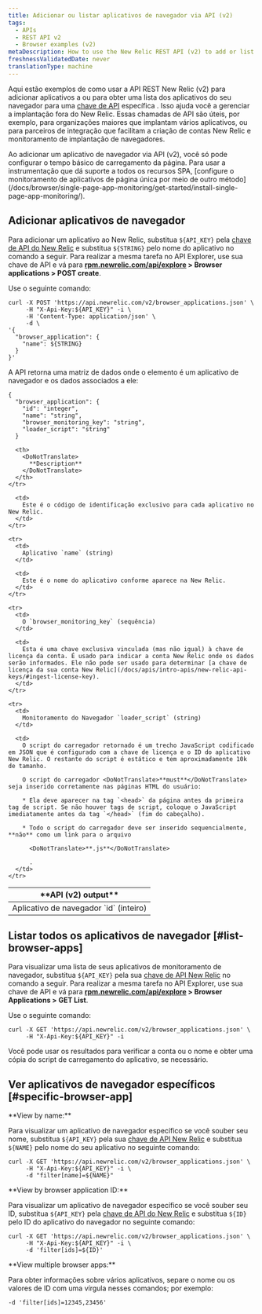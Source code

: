 ```yaml
---
title: Adicionar ou listar aplicativos de navegador via API (v2)
tags:
  - APIs
  - REST API v2
  - Browser examples (v2)
metaDescription: How to use the New Relic REST API (v2) to add or list browser apps.
freshnessValidatedDate: never
translationType: machine
---
```


Aqui estão exemplos de como usar a API REST New Relic (v2) para adicionar aplicativos a [<InlinePopover type="browser"/>](/docs/browser/new-relic-browser/welcome-new-relic-browser/new-relic-browser)ou para obter uma lista dos aplicativos do seu navegador para uma [chave de API](/docs/apis/rest-api-v2/requirements/api-keys) específica . Isso ajuda você a gerenciar a implantação fora do New Relic. Essas chamadas de API são úteis, por exemplo, para organizações maiores que implantam vários aplicativos, ou para parceiros de integração que facilitam a criação de contas New Relic e monitoramento de implantação de navegadores.

<Callout variant="important">
  Ao adicionar um aplicativo de navegador via API (v2), você só pode configurar o tempo básico de carregamento da página. Para usar a instrumentação que dá suporte a todos os recursos SPA, [configure o monitoramento de aplicativos de página única por meio de outro método](/docs/browser/single-page-app-monitoring/get-started/install-single-page-app-monitoring/).
</Callout>

## Adicionar aplicativos de navegador

Para adicionar um aplicativo ao New Relic, substitua `${API_KEY}` pela [chave de API do New Relic](/docs/apis/rest-api-v2/requirements/api-keys#rest-api-key) e substitua `${STRING}` pelo nome do aplicativo no comando a seguir. Para realizar a mesma tarefa no API Explorer, use sua chave de API e vá para <DoNotTranslate>**[rpm.newrelic.com/api/explore](https://rpm.newrelic.com/api/explore) > Browser applications > POST create**</DoNotTranslate>.

Use o seguinte comando:

```
curl -X POST 'https://api.newrelic.com/v2/browser_applications.json' \
     -H "X-Api-Key:${API_KEY}" -i \
     -H 'Content-Type: application/json' \
     -d \
'{
  "browser_application": {
    "name": ${STRING}
  }
}'
```

A API retorna uma matriz de dados onde o elemento é um aplicativo de navegador e os dados associados a ele:

```
{
  "browser_application": {
    "id": "integer",
    "name": "string",
    "browser_monitoring_key": "string",
    "loader_script": "string"
  }
```

<table>
  <thead>
    <tr>
      <th width={250}>
        <DoNotTranslate>
          **API (v2) output**
        </DoNotTranslate>
      </th>

      <th>
        <DoNotTranslate>
          **Description**
        </DoNotTranslate>
      </th>
    </tr>
  </thead>

  <tbody>
    <tr>
      <td>
        Aplicativo de navegador `id` (inteiro)
      </td>

      <td>
        Este é o código de identificação exclusivo para cada aplicativo no New Relic.
      </td>
    </tr>

    <tr>
      <td>
        Aplicativo `name` (string)
      </td>

      <td>
        Este é o nome do aplicativo conforme aparece na New Relic.
      </td>
    </tr>

    <tr>
      <td>
        O `browser_monitoring_key` (sequência)
      </td>

      <td>
        Esta é uma chave exclusiva vinculada (mas não igual) à chave de licença da conta. É usado para indicar a conta New Relic onde os dados serão informados. Ele não pode ser usado para determinar [a chave de licença da sua conta New Relic](/docs/apis/intro-apis/new-relic-api-keys/#ingest-license-key).
      </td>
    </tr>

    <tr>
      <td>
        Monitoramento do Navegador `loader_script` (string)
      </td>

      <td>
        O script do carregador retornado é um trecho JavaScript codificado em JSON que é configurado com a chave de licença e o ID do aplicativo New Relic. O restante do script é estático e tem aproximadamente 10k de tamanho.

        O script do carregador <DoNotTranslate>**must**</DoNotTranslate> seja inserido corretamente nas páginas HTML do usuário:

        * Ela deve aparecer na tag `<head>` da página antes da primeira tag de script. Se não houver tags de script, coloque o JavaScript imediatamente antes da tag `</head>` (fim do cabeçalho).

        * Todo o script do carregador deve ser inserido sequencialmente, **não** como um link para o arquivo

          <DoNotTranslate>**.js**</DoNotTranslate>

          .
      </td>
    </tr>
  </tbody>
</table>

## Listar todos os aplicativos de navegador [#list-browser-apps]

Para visualizar uma lista de seus aplicativos de monitoramento de navegador, substitua `${API_KEY}` pela sua [chave de API New Relic](/docs/apis/rest-api-v2/requirements/api-keys#rest-api-key) no comando a seguir. Para realizar a mesma tarefa no API Explorer, use sua chave de API e vá para <DoNotTranslate>**[rpm.newrelic.com/api/explore](https://rpm.newrelic.com/api/explore) > Browser Applications > GET List**</DoNotTranslate>.

Use o seguinte comando:

```
curl -X GET 'https://api.newrelic.com/v2/browser_applications.json' \
     -H "X-Api-Key:${API_KEY}" -i
```

Você pode usar os resultados para verificar a conta ou o nome e obter uma cópia do script de carregamento do aplicativo, se necessário.

## Ver aplicativos de navegador específicos [#specific-browser-app]

<DoNotTranslate>
  **View by name:**
</DoNotTranslate>

Para visualizar um aplicativo de navegador específico se você souber seu nome, substitua `${API_KEY}` pela sua [chave de API New Relic](/docs/apis/rest-api-v2/requirements/api-keys#rest-api-key) e substitua `${NAME}` pelo nome do seu aplicativo no seguinte comando:

```
curl -X GET 'https://api.newrelic.com/v2/browser_applications.json' \
     -H "X-Api-Key:${API_KEY}" -i \
     -d "filter[name]=${NAME}"
```

<DoNotTranslate>
  **View by browser application ID:**
</DoNotTranslate>

Para visualizar um aplicativo de navegador específico se você souber seu ID, substitua `${API_KEY}` pela [chave de API do New Relic](/docs/apis/rest-api-v2/requirements/api-keys#rest-api-key) e substitua `${ID}` pelo ID do aplicativo do navegador no seguinte comando:

```
curl -X GET 'https://api.newrelic.com/v2/browser_applications.json' \
     -H "X-Api-Key:${API_KEY}" -i \
     -d 'filter[ids]=${ID}'
```

<DoNotTranslate>
  **View multiple browser apps:**
</DoNotTranslate>

Para obter informações sobre vários aplicativos, separe o nome ou os valores de ID com uma vírgula nesses comandos; por exemplo:

```
-d 'filter[ids]=12345,23456'
```
